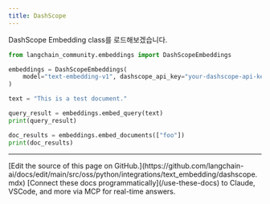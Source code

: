 ```yaml
---
title: DashScope
---
```


DashScope Embedding class를 로드해보겠습니다.

```python
from langchain_community.embeddings import DashScopeEmbeddings
```

```python
embeddings = DashScopeEmbeddings(
    model="text-embedding-v1", dashscope_api_key="your-dashscope-api-key"
)
```

```python
text = "This is a test document."
```

```python
query_result = embeddings.embed_query(text)
print(query_result)
```

```python
doc_results = embeddings.embed_documents(["foo"])
print(doc_results)
```

---

<Callout icon="pen-to-square" iconType="regular">
    [Edit the source of this page on GitHub.](https://github.com/langchain-ai/docs/edit/main/src/oss/python/integrations/text_embedding/dashscope.mdx)
</Callout>
<Tip icon="terminal" iconType="regular">
    [Connect these docs programmatically](/use-these-docs) to Claude, VSCode, and more via MCP for    real-time answers.
</Tip>

